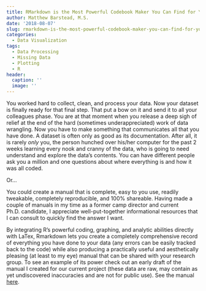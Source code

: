 ```yaml
---
title: RMarkdown is the Most Powerful Codebook Maker You Can Find for Your Datasets
author: Matthew Barstead, M.S.
date: '2018-08-07'
slug: rmarkdown-is-the-most-powerful-codebook-maker-you-can-find-for-your-datasets
categories:
  - Data Visualization
tags:
  - Data Processing
  - Missing Data
  - Plotting
  - R
header:
  caption: ''
  image: ''
---
```


You worked hard to collect, clean, and process your data. Now your dataset is finally ready for that final step. That put a bow on it and send it to all your colleagues phase. You are at that moment when you release a deep sigh of relief at the end of the hard (sometimes underappreciated) work of data wrangling. Now you have to make something that communicates all that you have done. A dataset is often only as good as its documentation. After all, it is rarely *only* you, the person hunched over his/her computer for the past 2 weeks learning every nook and cranny of the data, who is going to need understand and explore the data's contents. You can have different people ask you a million and one questions about where everything is and how it was all coded.  

Or... 

You could create a manual that is complete, easy to you use, readily tweakable, completely reproducible, and 100% shareable. Having made a couple of manuals in my time as a former camp director and current Ph.D. candidate, I appreciate well-put-together informational resources that I can consult to quickly find the answer I want. 

By integrating R's powerful coding, graphing, and analytic abilities directly with LaTex, Rmarkdown lets you create a completely comprehensive record of everything you have done to your data (any errors can be easily tracked back to the code) while also producing a practically useful and aesthetically pleasing (at least to my eye) manual that can be shared with your research group. To see an example of its power check out an early draft of the manual I created for our current project (these data are raw, may contain as yet undiscovered inaccuracies and are not for public use). See the manual [here](https://mgb-research.netlify.com/pdf/parent_qualtrics.pdf). 